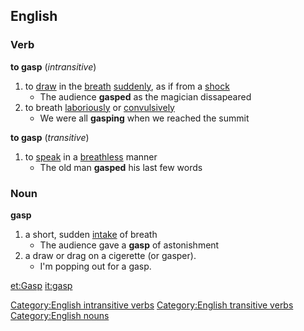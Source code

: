 ==English==
===Verb===
'''to gasp'''  (''intransitive'')
#to [[draw]] in the [[breath]] [[suddenly]], as if from a [[shock]]
#* The audience '''gasped''' as the magician dissapeared
#to breath [[laboriously]] or [[convulsively]]
#* We were all '''gasping''' when we reached the summit
'''to gasp'''  (''transitive'')
#to [[speak]] in a [[breathless]] manner
#* The old man '''gasped''' his last few words
===Noun===
'''gasp'''
#a short, sudden [[intake]] of breath
#* The audience gave a '''gasp''' of astonishment
#a draw or drag on a cigerette (or gasper).
#* I'm popping out for a gasp.
[[Category:English intransitive verbs]]
[[Category:English transitive verbs]]
[[Category:English nouns]]

[[et:Gasp]]
[[it:gasp]]